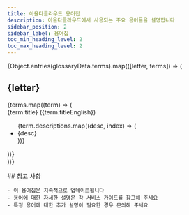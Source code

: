 ```yaml
---
title: 아올다클라우드 용어집
description: 아올다클라우드에서 사용되는 주요 용어들을 설명합니다
sidebar_position: 2
sidebar_label: 용어집
toc_min_heading_level: 2
toc_max_heading_level: 2
---
```



<div className={styles.glossaryContainer}>
  <div className={styles.glossaryHeader}>
  </div>

  {Object.entries(glossaryData.terms).map(([letter, terms]) => (
    <div key={letter}>
      <h2 className={styles.sectionHeader}>{letter}</h2>
      {terms.map((term) => (
        <div className={styles.termGroup} key={term.title}>
          <div className={styles.termTitle}>
            {term.title}
            <span className={styles.termEnglish}>({term.titleEnglish})</span>
          </div>
          <div className={styles.termContent}>
            <ul className={styles.termList}>
              {term.descriptions.map((desc, index) => (
                <li key={index}>{desc}</li>
              ))}
            </ul>
          </div>
        </div>
      ))}
    </div>
  ))}

  <div className={styles.glossaryFooter}>
    ## 참고 사항

    - 이 용어집은 지속적으로 업데이트됩니다
    - 용어에 대한 자세한 설명은 각 서비스 가이드를 참고해 주세요
    - 특정 용어에 대한 추가 설명이 필요한 경우 문의해 주세요
  </div>
</div>